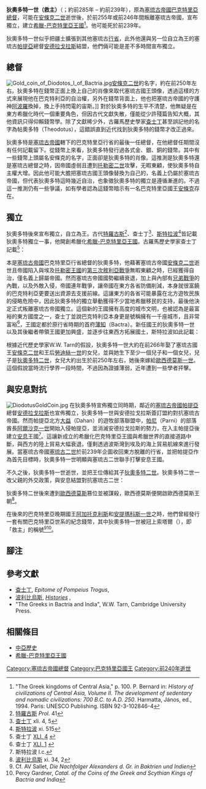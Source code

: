 {{Infobox Monarch
| name            = 狄奧多特一世（救主）
| title           = [[希臘-巴克特里亞王國|希臘-巴克特里亞王國]]建立者
| image           =AgathoklesCoinWithDiodotusSotiros.JPG
| caption         =<small>在後期巴克特里亞國王[[阿加托克利斯_(巴克特里亞)|阿加托克利斯]]所發行有關世系的錢幣，其中為紀念狄奧多特一世的錢幣，正面是狄奧多特的肖像，並以希臘文寫著：''{{lang|el|ΔΙΟΔΟΤΟΥ ΣΩΤΗΡΟΣ}}'' ，即「狄奧多特·救主」</small>
| reign           = 約前246年– 約前239年
| coronation      = 約前246年
| othertitles     =
| full name       =
| othertitles     ={{lang|el|Σωτήρ}}（救主）
| predecessor     =從[[塞琉古帝國|塞琉古帝國]]獨立
| successor       =[[狄奧多特二世|狄奧多特二世]]
| suc-type        =
| heir            =
| queen           =
| consort         =
| spouse 1        =
| spouse 2        =
| spouse 3        =
| spouse 4        =
| spouse 5        =
| spouse 6        =
| issue           =
| royal house     =
| dynasty         =狄奧多特王朝
| royal anthem    =
| father          =
| mother          =
| date of birth   = 約前285年
| place of birth  =
| date of death   = 約前239年
| place of death  =
| date of burial  =
| place of burial =
}}

'''狄奧多特一世（救主）'''（{{lang-el|Διόδοτος Α' ὁ Σωτήρ}}；約前285年 – 約前239年），原為[[塞琉古帝國|塞琉古帝國]][[巴克特里亞|巴克特里亞]][[總督_(古波斯)|總督]]，可能在[[安條克二世|安條克二世]]逝世後，於前255年或前246年間叛離塞琉古帝國，宣布獨立，建立[[希臘-巴克特里亞王國|希臘-巴克特里亞王國]]<ref>"The Greek kingdoms of Central Asia," p. 100. P. Bernard in: ''History of civilizations of Central Asia, Volume II. The development of sedentary and nomadic civilizations: 700 B.C. to A.D. 250''. Harmatta, János, ed., 1994. Paris: UNESCO Publishing. ISBN 92-3-102846-4</ref>。他可能死於前239年。

狄奧多特一世似乎把疆土擴張到其他塞琉古[[行省|行省]]，此外他還與另一位自立為王的塞琉古[[帕提亞|帕提亞]]總督[[安德拉戈拉斯|安德拉戈拉斯]]結盟，他們倆可能是差不多時間宣布獨立。

==總督==
[[Image:Gold_coin_of_Diodotos_I_of_Bactria.jpg|thumb]][[安條克二世|安條克二世]]的名字，約在前250年左右。狄奧多特在錢幣正面上換上自己的肖像來取代塞琉古國王頭像，透過這樣的方式來展現他在巴克特利亞的自治權，另外在錢幣背面上，他也把塞琉古帝國的守護神[[阿波羅|阿波羅]]換掉，換上手持閃電的宙斯。]]
對於狄奧多特的生平不清楚，他無疑是在東方希臘化時代一個重要角色，但因古代文獻失散，僅能從少許殘篇告知大概，其他資訊只得仰賴錢幣學。除了文獻稀少外，古羅馬歷史學家[[查士丁_(歷史學家)|查士丁]]甚至誤記他的名字為帖奧多特（Theodotus），這錯誤直到近代找到狄奧多特的錢幣才改正過來。

狄奧多特是[[塞琉古帝國|塞琉古帝國]]轄下的巴克特里亞行省的最後一任總督，在他總督任期間沒有任何記載留下。從錢幣上來看，狄奧多特發行過各式金、銀、銅的錢幣。其中有一些錢幣上頭屬名安條克的名字，正面卻是狄奧多特的肖像。這推測是狄奧多特還是塞琉古總督之時，因帝國虛弱且遭到[[托勒密二世|托勒密二世]]攻擊，无暇東顧，使狄奧多特自主權大增。因此他可能大膽把塞琉古國王頭像替換为自己的，名義上仍屬於塞琉古帝國，但代表狄奧多特這時幾近自治，也象徵狄奧多特的獨立是遵循漸進的。不過這一推測仍有一些爭議，如有學者認為這錢幣暗示有一名巴克特里亞國王[[安條克_(巴克特里亞)|安條克]]存在。

==獨立==
狄奧多特後來宣布獨立，自立為王。古代[[格奈烏斯·龐培·特羅古斯|特羅古斯]]<ref>[[格奈烏斯·龐培·特羅古斯|特羅古斯]] ''Prol.'' 41</ref>、查士丁<ref>[[查士丁_(歷史學家)|查士丁]] xli. 4, 5</ref>、[[斯特拉波|斯特拉波]]<ref>[[斯特拉波|斯特拉波]] xi. 515</ref>皆記載狄奧多特獨立一事，他開創希臘化[[希臘-巴克特里亞王國|希臘-巴克特里亞王國]]。古羅馬歷史學家查士丁記載<ref>查士丁  [http://www.forumromanum.org/literature/justin/texte41.html  XLI, 4] {{Wayback|url=http://www.forumromanum.org/literature/justin/texte41.html |date=20191110100422 }}</ref>：

{{Cquote|帖奧多特（狄奧多特），他管轄千城之國的巴克特利亞，叛變並自立為國王，其他所有東方的人民也效法他，脫離馬其頓人統治|查士丁 XLI}} 

本是[[塞琉古帝國|塞琉古帝國]]巴克特里亞行省總督的狄奧多特，他藉著塞琉古帝國[[安條克二世|安條克二世]]逝世且帝國陷入與埃及[[托勒密王國|托勒密王國]]的[[敘利亞戰爭|第三次敘利亞戰爭]]無暇東顧之時，已經獲得自治，僅名義上歸屬帝國。然而塞琉古帝國國勢繼續衰退，加上與內部有[[兄弟戰爭|兄弟戰爭]]的內戰，以及外敵入侵，帝國連年戰爭，讓帝國在東方各省防備削減，本身就很富饒的巴克特利亞更要送出資源去支援前線。這讓東方的各省可能暴露在北方遊牧民族的侵略危險中，因此狄奧多特的獨立舉動獲得不少當地希臘移民的支持，最後他決定正式叛離塞琉古帝國獨立。這個新的王國擁有高度的城市文明，也被認為是最富裕的東方國度之一，查士丁並說巴克特利亞本身更是號稱擁有一千座城市，且非常富裕<ref>查士丁  [http://www.forumromanum.org/literature/justin/texte41.html  XLI, 1] {{Wayback|url=http://www.forumromanum.org/literature/justin/texte41.html |date=20191110100422 }}</ref>，王國定都於原行省時期的首府[[薄知|薄知]]（Bactra）。新任國王的狄奧多特一世以及其後繼者帶領王國更加興盛，並逐步往東西方拓展國土，斯特拉波如此記載：

{{Cquote|那些在[[巴克特利亞|巴克特利亞]]獨立的希臘人，在這個富饒的國度很快的變得相當強盛，主宰的領土不僅包含[[阿利亞|阿利亞]]，還遠至印度。就像[[阿提米塔的阿波羅多羅斯|阿提米塔的阿波羅多羅斯]]所說的，他們降服的部族超過[[亞歷山大大帝|亞歷山大]]時所降服的，尤其是[[米南德一世|米南德]]，有些部族是他親自降伏；其他的部族是在[[德米特里一世_(巴克特里亞)|德米特里]]時，他是巴克特里亞國王[[歐西德莫斯一世|歐西德莫斯]]之子。|斯特拉波, XV.698<ref>斯特拉波  [http://www.perseus.tufts.edu/cgi-bin/ptext?lookup=Strab.+11.11.1  XI.XI.I]</ref>}}

根據近代歷史學家W.W. Tarn的假設，狄奧多特一世大約在前266年娶了塞琉古國王[[安條克二世|安條克二世]]和王后[[勞迪絲一世|勞迪絲一世]]的女兒，並與她生下至少一個兒子和一個女兒，兒子是[[狄奧多特二世|狄奧多特二世]]，女兒大約出生於前250年左右，她後來嫁給[[歐西德莫斯一世|歐西德莫斯一世]]。這個假說當時流行學界一段時間，不過因為證據薄弱，近年遭到一些學者抨擊。

==與安息對抗==
[[Image:DiodotusGoldCoin.jpg|right]]
在狄奧多特宣佈獨立同時期，鄰近的[[塞琉古帝國|塞琉古帝國]][[帕提亞|帕提亞]]總督[[安德拉戈拉斯|安德拉戈拉斯]]也宣佈獨立，狄奧多特一世與安德拉戈拉斯簽訂盟約對抗塞琉古帝國。然而帕提亞北方[[大益|大益]]（Dahan）的遊牧部落聯盟中，[[帕尼人|帕尼]]（Parni）的部落酋長[[阿爾沙克一世|阿爾沙克一世]]開始入侵帕提亞，並消滅安德拉戈拉斯的勢力，在入主帕提亞後建立[[安息帝國|安息]]王國<ref>斯特拉波 l.c.</ref>。這讓新成立的希臘化巴克特里亞王國與希臘世界的直接道路中斷，與西方的陸上貿易大幅衰退，僅剩透過波斯灣到埃及的海上貿易航線來進行發展。當塞琉古帝國[[塞琉古二世|塞琉古二世]]於前239年企圖收回東方脫離的行省，並把帕提亞作為首先目標時，狄奧多特一世明顯與塞琉古二世聯手打擊安息王國。

不久之後，狄奧多特一世逝世，並把王位傳給其子[[狄奧多特二世|狄奧多特二世]]。狄奧多特二世一改父親的外交政策，與安息結盟對抗塞琉古二世：

{{Cquote|不久，由於帖奧多特（狄奧多特一世）之死，阿爾沙克與他同樣叫帖奧多特（狄奧多特二世）的兒子停戰並締結盟約。後來，他們倆一同對付前來討伐叛亂的行省的塞琉古。終阿爾沙克戰勝了，帕提亚人並把這一天當作他們獲得自由的日子來慶。|查士丁, XLI.4<ref>查士丁  [http://www.forumromanum.org/literature/justin/texte41.html XLI.4])</ref>}}

狄奧多特二世後來遭到[[歐西德莫斯一世|歐西德莫斯]]篡位並被謀殺，歐西德莫斯便開啟歐西德莫斯王朝<ref>[[波利比烏斯|波利比烏斯]] xi. 34, 2</ref>。

在後來的巴克特里亞晚期國王[[阿加托克利斯_(巴克特里亞)|阿加托克利斯]]和[[安提瑪科斯一世|安提瑪科斯一世]]之時，他們曾經發行一套有關巴克特里亞世系的紀念錢幣，其中狄奧多特一世被冠上索塔爾（{{lang|el|Σωτήρ}}），即「救主」的稱號<ref>Cf. AV Sallet, ''Die Nachfolger Alexanders d. Gr. in Baktrien und Indien''</ref><ref> Percy Gardner, ''Catal. of the Coins of the Greek and Scythian Kings of Bactria and India''</ref>。

==腳注==
{{reflist}}

==參考文獻==
* [[查士丁_(歷史學家)|查士丁]], ''Epitome of Pompeius Trogus'',
* [[波利比烏斯|波利比烏斯]], ''[http://www.perseus.tufts.edu/cgi-bin/ptext?lookup=Plb.+1.1 Histories] {{Wayback|url=http://www.perseus.tufts.edu/cgi-bin/ptext?lookup=Plb.+1.1 |date=20080307154848 }}'',
* "The Greeks in Bactria and India", W.W. Tarn, Cambridge University Press.

==相關條目==
*[[中亞歷史|中亞歷史]]
*[[希臘-巴克特里亞王國|希臘-巴克特里亞王國]]

{{S-start}}
{{s-reg}}
{{Succession box|title=[[希臘-巴克特里亞王國|巴克特里亞國王]]|before=新頭銜<br /> <small> 從[[塞琉古帝國|塞琉古帝國]]獨立，自立為王|after=[[狄奧多特二世|狄奧多特二世]]|years=約前246年－約前239年}}
{{S-end}}

{{希臘化時代統治者}}
[[Category:塞琉古帝國總督|Category:塞琉古帝國總督]]
[[Category:巴克特里亞國王|Category:巴克特里亞國王]]
[[Category:前240年逝世|Category:前240年逝世]]